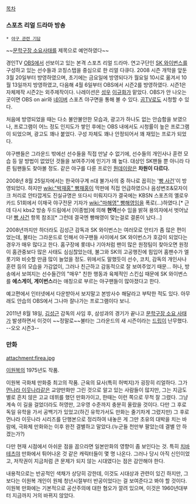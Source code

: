 [[목차]]
=== 스포츠 리얼 드라마 방송 ===
 * [[야구 관련 기담]]

~~[[문학구장 소요사태]]를 제목으로 예언하였다~~

경인TV [[OBS]]에서 선보이고 있는 본격 스포츠 리얼 드라마. 연고구단인 [[SK 와이번스]]를 구성하고 있는 선수들과 코칭스탭을 중심으로 한 리얼 다큐다.
2008 시즌 개막을 앞둔 3월 20일부터 방영하였으며, 초기에는 금요일에 방영되다가 월요일 10시로 옮겨서 10월 13일까지 방영하였고, 다음해 4월 6일부터 OBS에서 시즌2를 방영하였다. 시즌1은 자체제작 시즌2는 외주제작이다. 나레이션은 [[성우]] [[이규화]]가 맡았다. OBS가 안 나오는 곳이면 OBS on air와 [[네이버]] 스포츠 야구면을 통해 볼 수 있다. [[곰TV]]로도 시청할 수 있다.

처음에 방영되었을 때는 다소 불안불안한 모습과, 광고가 하나도 없는 안습함을 보였으나, 프로그램이 어느 정도 인지도가 쌓인 후에는 OBS 내에서도 시청률이 높은 프로그램이 되었으며, 광고도 꽤나 붙었다. 구성 자체도 꽤나 안정되어서 꽤 재밌는 프로가 되었다.


야구팬들은 그라운드 밖에선 선수들을 직접 만날 수 없기에, 선수들의 개인사나 훈련 모습 등 알 방법이 없었던 것들을 보여주기에 인기가 꽤 높다. 대상인 SK팬들 뿐 아니라 다른 팀팬들도 찾아볼 정도. 같은 야구를 다룬 프로인 [[뭔데이]]랑은 '''차원이 다르다.'''

2008년 8월 25일자에서는 한국야구계 n대 불가사의 중 하나로 꼽히는 '[[빵 사건]]'이 방영되었다. 하지만 [[wiki:"박재홍" 빵재홍]]이 막판에 직접 언급하였으나 음성변조&모자이크 처리로 안타깝게도 진실규명은 또다시 미뤄지다가 결국에는 KBSN 스포츠의 옐로우카드 51회에서 이재국 야구전문 기자가 [[wiki:"마해영" 빵해영]]임을 폭로(…)하였다.[* 근데 다시 kbs2 방송 두드림에서 [이종범]에 의해 '''현역'''선수 임을 밝혀 용의자에서 벗어났다! [[빵 사건]] 항목 참조][* 그런데 결국엔 빵해영이 맞는걸로 결론이 났다...]

2008년까지만 하더라도 김성근 감독과 SK 와이번스는 여러모로 안티가 좀 많은 편이었는데, 불타는 그라운드로 인해서 야구팬들 사이에서 SK 와이번스가 호감이 되었다는 경우가 매우 많다고 한다. 홈구장에 롯데나 기아처럼 팬이 많은 원정팀이 찾아오면 원정이 홈관중보다 많은 사태도 심심찮았는데, 불그와 SK의 고공행진에 힘입어 홈팬수가 엘롯기와 비슷할 만큼 많이 늘었을 정도. 위에서도 말했듯이 선수, 코치, 감독의 개인사나 훈련 등의 모습을 가감없이, 그러나 친근하고 감동적으로 잘 보여주었기 때문... 허나, 방송에서 보여지는 선수들간의 "매우" 친한 행동과 육체적인 스킨십 때문에 SK 와이번스를 '''에스게이, 게이번스'''라는 애칭으로 부르는 야구팬들이 많아졌다고 한다.

예고편에서 인터넷에서 다운받아서 보지말고 본방사수 해달라고 부탁한 적도 있다. 아무래도 안습의 OBS에서 그나마 잘나가는 프로그램이다 보니.


2011년 8월 18일, [[김성근]] 감독의 사임 후, 삼성과의 경기가 끝나고 [[문학구장 소요 사태]]가 발생하면서 이것이 ~~정말로~~불타는 그라운드의 새 시즌이라는 [[드립]]이 난무했다. --오오 시즌3--

=== 만화 ===

attachment:firea.jpg

[[이원복]]의 1975년도 작품.

이원복 극화체 만화중 최고의 작품. 근육의 묘사(특히 허벅지)가 굉장히 리얼하다. 그가 [[먼나라 이웃나라]]같은 교양만화만 그린 것으로 알고 있는 사람들이 많지만, 그는 지금도 별로 흔치 않은 고교 데뷔를 했던 만화가이고, 한때는 이런 쪽으로 무척 잘 그렸다. 그냥 계속 이 길을 걸었더라도 허영만, 고우영 수준까지 충분히 올랐을 것이다. 다만 그 후로 독일 유학을 가서 공백기가 있었고(하긴 유학가서도 만화는 줄기차게 그렸지만) 그 후로 먼나라 이웃나라 시리즈를 단행본으로 정리하여 내놓은 게 그만 초유의 대박을 치는 바람에, 극화체 만화와는 이후 완전 결별하고 말았다.(누군들 천만부 팔았는데 결별 안 하겠는가?)

다만 현재 시점에서 아쉬운 점을 꼽으라면 일본만화의 영향이 좀 보인다는 것. 특히 [[치바 테츠야]] 만화에서 튀어나온 것 같은 캐릭터들이 몇 명 나온다. 그러나 당시 아직 신인이었고, 저작권이 지금처럼 큰 문제가 되지 않는 시대였다는 점은 감안해야 한다.

내용적으로는 반공적인 색채가 상당히 강한데, 이것도 시대상과 관련이 있긴 하지만, 그보다는 이원복 개인이 원체 청년시절부터 반공이었다는 걸 보여준다고 봐야 할 것이다. 이원복 만화에는 기본적으로 공산주의에 대한 혐오가 깔려 있으며, 이것은 1960년대부터 지금까지 거의 바뀌지 않았다.
